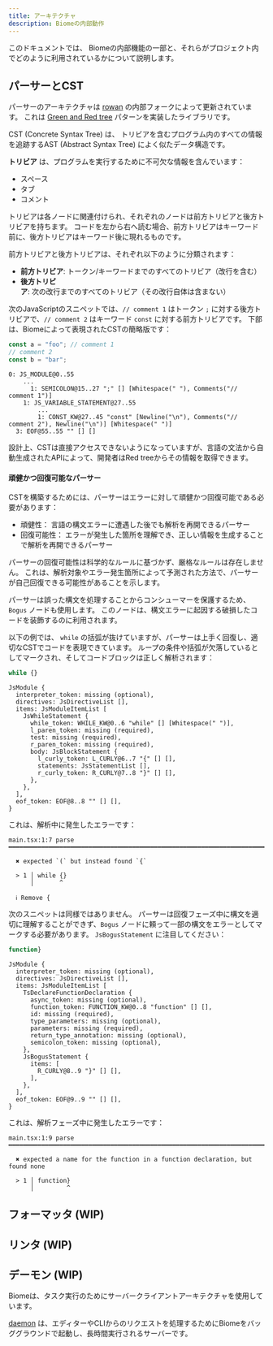 ```yaml
---
title: アーキテクチャ
description: Biomeの内部動作
---
```


このドキュメントでは、 Biomeの内部機能の一部と、それらがプロジェクト内でどのように利用されているかについて説明します。

## パーサーとCST

パーサーのアーキテクチャは [rowan] の内部フォークによって更新されています。
これは [Green and Red tree] パターンを実装したライブラリです。

CST (Concrete Syntax Tree) は、 トリビアを含むプログラム内のすべての情報を追跡するAST (Abstract Syntax Tree) によく似たデータ構造です。

**トリビア** は、プログラムを実行するために不可欠な情報を含んでいます：
- スペース
- タブ
- コメント

トリビアは各ノードに関連付けられ、それぞれのノードは前方トリビアと後方トリビアを持ちます。
コードを左から右へ読む場合、前方トリビアはキーワード前に、後方トリビアはキーワード後に現れるものです。

前方トリビアと後方トリビアは、それぞれ以下のように分類されます：
- **前方トリビア**: トークン/キーワードまでのすべてのトリビア（改行を含む）
- **後方トリビア**: 次の改行までのすべてのトリビア（その改行自体は含まない）


次のJavaScriptのスニペットでは、`// comment 1` はトークン `;` に対する後方トリビアで、`// comment 2` はキーワード `const` に対する前方トリビアです。
下部は、Biomeによって表現されたCSTの簡略版です：

```js
const a = "foo"; // comment 1
// comment 2
const b = "bar";
```

```
0: JS_MODULE@0..55
    ...
      1: SEMICOLON@15..27 ";" [] [Whitespace(" "), Comments("// comment 1")]
    1: JS_VARIABLE_STATEMENT@27..55
        ...
        1: CONST_KW@27..45 "const" [Newline("\n"), Comments("// comment 2"), Newline("\n")] [Whitespace(" ")]
  3: EOF@55..55 "" [] []
```

設計上、CSTは直接アクセスできないようになっていますが、言語の文法から自動生成されたAPIによって、開発者はRed treeからその情報を取得できます。


#### 頑健かつ回復可能なパーサー

CSTを構築するためには、パーサーはエラーに対して頑健かつ回復可能である必要があります：
- 頑健性： 言語の構文エラーに遭遇した後でも解析を再開できるパーサー
- 回復可能性： エラーが発生した箇所を理解でき、正しい情報を生成することで解析を再開できるパーサー

パーサーの回復可能性は科学的なルールに基づかず、厳格なルールは存在しません。
これは、解析対象やエラー発生箇所によって予測された方法で、パーサーが自己回復できる可能性があることを示します。

パーサーは誤った構文を処理することからコンシューマーを保護するため、 `Bogus` ノードも使用します。
このノードは、構文エラーに起因する破損したコードを装飾するのに利用されます。

以下の例では、 `while` の括弧が抜けていますが、パーサーは上手く回復し、適切なCSTでコードを表現できています。
ループの条件や括弧が欠落しているとしてマークされ、そしてコードブロックは正しく解析されます：


```js
while {}
```

```
JsModule {
  interpreter_token: missing (optional),
  directives: JsDirectiveList [],
  items: JsModuleItemList [
    JsWhileStatement {
      while_token: WHILE_KW@0..6 "while" [] [Whitespace(" ")],
      l_paren_token: missing (required),
      test: missing (required),
      r_paren_token: missing (required),
      body: JsBlockStatement {
        l_curly_token: L_CURLY@6..7 "{" [] [],
        statements: JsStatementList [],
        r_curly_token: R_CURLY@7..8 "}" [] [],
      },
    },
  ],
  eof_token: EOF@8..8 "" [] [],
}
```

これは、解析中に発生したエラーです：

```
main.tsx:1:7 parse ━━━━━━━━━━━━━━━━━━━━━━━━━━━━━━━━━━━━━━━━━━━━━━━━━━━━━━━━━━━━━━━━━━━━━━━━━━━━━━━━━

  ✖ expected `(` but instead found `{`

  > 1 │ while {}
      │       ^

  ℹ Remove {
```

次のスニペットは同様ではありません。
パーサーは回復フェーズ中に構文を適切に理解することができず、`Bogus` ノードに頼って一部の構文をエラーとしてマークする必要があります。
`JsBogusStatement` に注目してください：

```js
function}
```

```
JsModule {
  interpreter_token: missing (optional),
  directives: JsDirectiveList [],
  items: JsModuleItemList [
    TsDeclareFunctionDeclaration {
      async_token: missing (optional),
      function_token: FUNCTION_KW@0..8 "function" [] [],
      id: missing (required),
      type_parameters: missing (optional),
      parameters: missing (required),
      return_type_annotation: missing (optional),
      semicolon_token: missing (optional),
    },
    JsBogusStatement {
      items: [
        R_CURLY@8..9 "}" [] [],
      ],
    },
  ],
  eof_token: EOF@9..9 "" [] [],
}
```

これは、解析フェーズ中に発生したエラーです：

```
main.tsx:1:9 parse ━━━━━━━━━━━━━━━━━━━━━━━━━━━━━━━━━━━━━━━━━━━━━━━━━━━━━━━━━━━━━━━━━━━━━━━━━━━━━━━━━

  ✖ expected a name for the function in a function declaration, but found none

  > 1 │ function}
      │         ^
```

## フォーマッタ (WIP)

## リンタ (WIP)

## デーモン (WIP)

Biomeは、タスク実行のためにサーバークライアントアーキテクチャを使用しています。

[daemon] は、エディターやCLIからのリクエストを処理するためにBiomeをバッググラウンドで起動し、長時間実行されるサーバーです。


[rowan]: https://github.com/rust-analyzer/rowan
[Green and Red tree]: https://learn.microsoft.com/en-us/archive/blogs/ericlippert/persistence-facades-and-roslyns-red-green-trees
[daemon]: https://ja.wikipedia.org/wiki/%E3%83%87%E3%83%BC%E3%83%A2%E3%83%B3_(%E3%82%BD%E3%83%95%E3%83%88%E3%82%A6%E3%82%A7%E3%82%A2)
